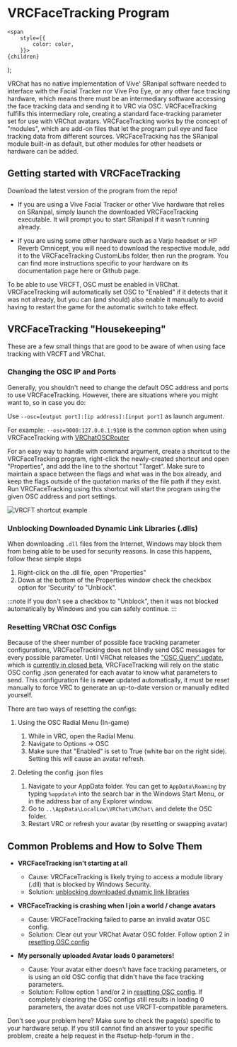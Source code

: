 # VRCFaceTracking Program


    <span
        style={{
            color: color,
        }}>
    {children}
  </span>
);

VRChat has no native implementation of Vive' SRanipal software needed to interface with the Facial Tracker nor Vive Pro Eye, or any other face tracking hardware, 
which means there must be an intermediary software accessing the face tracking data and sending it to VRC via OSC.
VRCFaceTracking fulfills this intermediary role, creating a standard face-tracking parameter set for use with VRChat avatars. 
VRCFaceTracking works by the concept of "modules", which are add-on files that let the program pull eye and face tracking data from different sources.
VRCFaceTracking has the SRanipal module built-in as default, but other modules for other headsets or hardware can be added. 

## Getting started with VRCFaceTracking

Download the latest version of the program from the <CustomLink to="github" append="/tree/v4.0.0"/> repo!

* If you are using a Vive Facial Tracker or other Vive hardware that relies on SRanipal, simply launch the downloaded VRCFaceTracking executable. 
It will prompt you to start SRanipal if it wasn't running already. 

* If you are using some other hardware such as a Varjo headset or HP Reverb Omnicept, you will need to download the respective module, add it to the VRCFaceTracking CustomLibs folder, then run the program. 
You can find more instructions specific to your hardware on its documentation page here or Github page. 

To be able to use VRCFT, OSC must be enabled in VRChat.
VRCFaceTracking will automatically set OSC to "Enabled" if it detects that it was not already, but you can (and should) also enable it manually to avoid having to restart the game for the automatic switch to take effect.

## VRCFaceTracking "Housekeeping"

These are a few small things that are good to be aware of when using face tracking with VRCFT and VRChat.

### Changing the OSC IP and Ports

Generally, you shouldn't need to change the default OSC address and ports to use VRCFaceTracking. 
However, there are situations where you might want to, so in case you do: 

Use ``--osc=[output port]:[ip address]:[input port]`` as launch argument.

For example: ``--osc=9000:127.0.0.1:9100`` is the common option when using VRCFaceTracking with [VRChatOSCRouter](../intro.mdx)

For an easy way to handle with command argument, create a shortcut to the VRCFaceTracking program, right-click the newly-created shortcut and open "Properties", and add the line to the shortcut "Target". 
Make sure to maintain a space between the flags and what was in the box already, and keep the flags outside of the quotation marks of the file path if they exist.
Run VRCFaceTracking using this shortcut will start the program using the given OSC address and port settings. 

![VRCFT shortcut example](img/vrcft_shortcut_example.png)

### Unblocking Downloaded Dynamic Link Libraries (.dlls)

When downloading `.dll` files from the Internet, Windows may block them from being able to be used for security reasons. 
In case this happens, follow these simple steps

1. Right-click on the .dll file, open "Properties"
2. Down at the bottom of the Properties window check the checkbox option for 'Security' to "Unblock".

:::note
   If you don't see a checkbox to "Unblock", then it was not blocked automatically by Windows and you can safely continue.
:::

### Resetting VRChat OSC Configs

Because of the sheer number of possible face tracking parameter configurations, VRCFaceTracking does not blindly send OSC messages for every possible parameter.
Until VRChat releases the ["OSC Query" update](https://ask.vrchat.com/t/developer-update-2-september-2022/13470#oscquery-9), which is [currently in closed beta](https://github.com/vrchat-community/osc/issues/143#issuecomment-1304419543),
VRCFaceTracking will rely on the static OSC config .json generated for each avatar to know what parameters to send.
This configuration file is **never** updated automatically, it must be reset manually to force VRC to generate an up-to-date version or manually edited yourself.

There are two ways of resetting the configs:

1. Using the OSC Radial Menu (In-game)

   1. While in VRC, open the Radial Menu.
   2. Navigate to Options -> OSC 
   3. Make sure that "Enabled" is set to True (white bar on the right side). Setting this will cause an avatar refresh. 

2. Deleting the config .json files

   1. Navigate to your AppData folder. You can get to ``AppData\Roaming`` by typing ``%appdata%`` into the search bar in the Windows Start Menu, or in the address bar of any Explorer window.
   2. Go to ``..\AppData\LocalLow\VRChat\VRChat\`` and delete the OSC folder.
   3. Restart VRC or refresh your avatar (by resetting or swapping avatar)

## Common Problems and How to Solve Them

- **VRCFaceTracking isn't starting at all**
  - Cause: VRCFaceTracking is likely trying to access a module library (.dll) that is blocked by Windows Security.
  - Solution: [unblocking downloaded dynamic link libraries](#unblocking-downloaded-dynamic-link-libraries-dlls)

- **VRCFaceTracking is crashing when I join a world / change avatars**
  - Cause: VRCFaceTracking failed to parse an invalid avatar OSC config.
  - Solution: Clear out your VRChat Avatar OSC folder. Follow option 2 in [resetting OSC config](#resetting-vrchat-osc-configs)

- **My personally uploaded Avatar loads 0 parameters!**
  - Cause: Your avatar either doesn't have face tracking parameters, or is using an old OSC config that didn't have the face tracking parameters.
  - Solution: Follow option 1 and/or 2 in [resetting OSC config](#resetting-vrchat-osc-configs). If completely clearing the OSC configs still results in loading 0 parameters, the avatar does not use VRCFT-compatible parameters.

Don't see your problem here? Make sure to check the page(s) specific to your hardware setup.
If you still cannot find an answer to your specific problem, create a help request in the <TextColor color="#5763ee">#setup-help-forum</TextColor> in the <CustomLink to="discord"/>. 